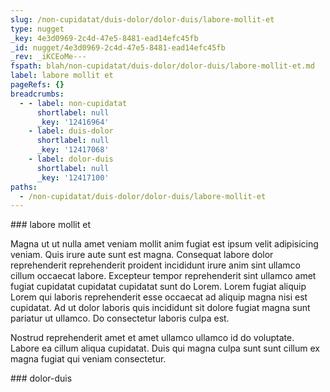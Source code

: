 ```yaml
---
slug: /non-cupidatat/duis-dolor/dolor-duis/labore-mollit-et
type: nugget
_key: 4e3d0969-2c4d-47e5-8481-ead14efc45fb
_id: nugget/4e3d0969-2c4d-47e5-8481-ead14efc45fb
_rev: _iKCEoMe---
fspath: blah/non-cupidatat/duis-dolor/dolor-duis/labore-mollit-et.md
label: labore mollit et
pageRefs: {}
breadcrumbs:
  - - label: non-cupidatat
      shortlabel: null
      _key: '12416964'
    - label: duis-dolor
      shortlabel: null
      _key: '12417068'
    - label: dolor-duis
      shortlabel: null
      _key: '12417100'
paths:
  - /non-cupidatat/duis-dolor/dolor-duis/labore-mollit-et
---
```


<NuggetArea>
<Nugget slug="/non-cupidatat/duis-dolor/dolor-duis/labore-mollit-et" type="nugget" _key="4e3d0969-2c4d-47e5-8481-ead14efc45fb" _id="nugget/4e3d0969-2c4d-47e5-8481-ead14efc45fb" _rev="_iKCEoMe---" fspath="blah/non-cupidatat/duis-dolor/dolor-duis/labore-mollit-et.md" label="labore mollit et" paths="/non-cupidatat/duis-dolor/dolor-duis/labore-mollit-et">
<NuggetBody>
### labore mollit et

Magna ut ut nulla amet veniam mollit anim fugiat est ipsum velit adipisicing veniam. Quis irure aute sunt est magna. Consequat labore dolor reprehenderit reprehenderit proident incididunt irure anim sint ullamco cillum occaecat labore. Excepteur tempor reprehenderit sint ullamco amet fugiat cupidatat cupidatat cupidatat sunt do Lorem. Lorem fugiat aliquip Lorem qui laboris reprehenderit esse occaecat ad aliquip magna nisi est cupidatat. Ad ut dolor laboris quis incididunt sit dolore fugiat magna sunt pariatur ut ullamco. Do consectetur laboris culpa est.

Nostrud reprehenderit amet et amet ullamco ullamco id do voluptate. Labore ea cillum aliqua cupidatat. Duis qui magna culpa sunt sunt cillum ex magna fugiat qui veniam consectetur.

</NuggetBody>
<Breadcrumbs>
<Crumbs>
<Crumb _key="12416964" label="non-cupidatat" /><Crumb _key="12417068" label="duis-dolor" /><Crumb _key="12417100" label="dolor-duis" />
</Crumbs>
</Breadcrumbs>
</Nugget>

<NuggetsInbound>
</NuggetsInbound>
<NuggetsOutbound>
</NuggetsOutbound>
</NuggetArea>
<PassagesInbound>
<Passage direction="inbound" type="passage" _key="12417100" _id="passage/12417100" _rev="_iKCEoMW--_" label="dolor-duis" passage="dolor-duis" fspath="blah/non-cupidatat/duis-dolor/dolor-duis" paths="/non-cupidatat/duis-dolor/dolor-duis" slug="/non-cupidatat/duis-dolor/dolor-duis">
<NuggetBody>
### dolor-duis

</NuggetBody>
<Breadcrumbs>
<Crumbs>
<Crumb _key="12416964" label="non-cupidatat" /><Crumb _key="12417068" label="duis-dolor" />
</Crumbs>
</Breadcrumbs>
</Passage>

</PassagesInbound>
<PassagesOutbound>
</PassagesOutbound>